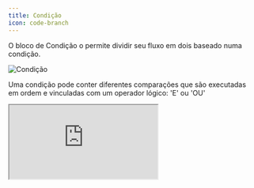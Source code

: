 ```yaml
---
title: Condição
icon: code-branch
---
```


O bloco de Condição o permite dividir seu fluxo em dois baseado numa condição.

<Frame caption='O que pode ser traduzido para: "Se o contato possui a tag `Ganho` então siga por aqui. Se não, siga por outro caminho."'>
  <img src="/images/blocks/logic/condition.png" alt="Condição" />
</Frame>

Uma condição pode conter diferentes comparações que são executadas em ordem e vinculadas com um operador lógico: 'E' ou 'OU'

<div className="relative" style={{ paddingBottom: '64.5933014354067%' }}>
  <iframe
    src="https://www.youtube.com/embed/47KyLHzdpnY"
    allowFullScreen
    className="absolute top-0 left-0 w-full h-full"
  />
</div>
